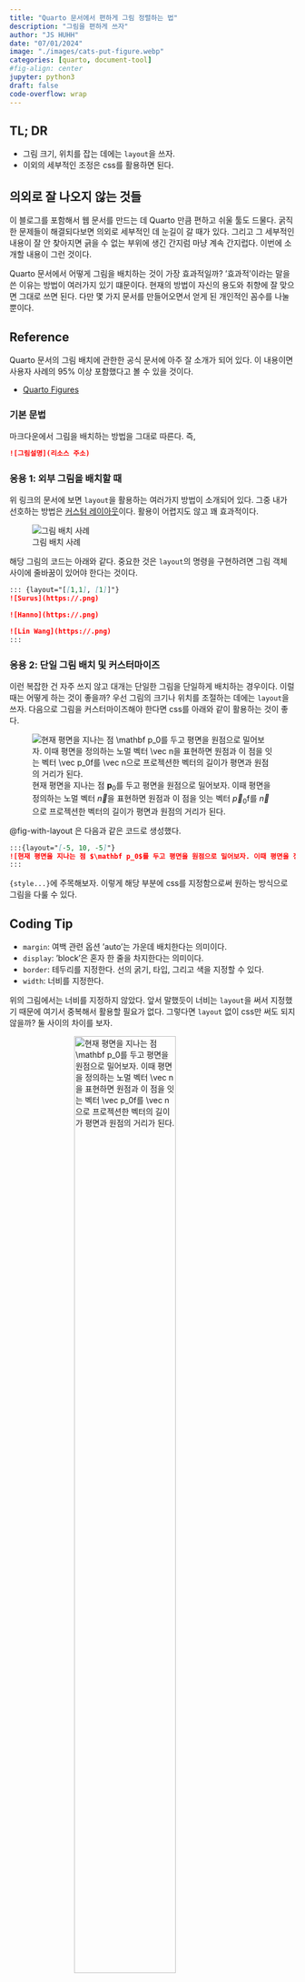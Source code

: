 ```yaml
---
title: "Quarto 문서에서 편하게 그림 정렬하는 법" 
description: "그림을 편하게 쓰자"   
author: "JS HUHH"
date: "07/01/2024"
image: "./images/cats-put-figure.webp"
categories: [quarto, document-tool]
#fig-align: center
jupyter: python3
draft: false
code-overflow: wrap
---
```



## TL; DR

- 그림 크기, 위치를 잡는 데에는 `layout`을 쓰자. 
- 이외의 세부적인 조정은 css를 활용하면 된다. 

## 의외로 잘 나오지 않는 것들 

이 블로그를 포함해서 웹 문서를 만드는 데 Quarto 만큼 편하고 쉬울 툴도 드물다. 굵직한 문제들이 해결되다보면 의외로 세부적인 데 눈길이 갈 때가 있다. 그리고 그 세부적인 내용이 잘 안 찾아지면 긁을 수 없는 부위에 생긴 간지럼 마냥 계속 간지럽다. 이번에 소개할 내용이 그런 것이다. 

Quarto 문서에서 어떻게 그림을 배치하는 것이 가장 효과적일까? '효과적'이라는 말을 쓴 이유는 방법이 여러가지 있기 떄문이다. 현재의 방법이 자신의 용도와 취향에 잘 맞으면 그대로 쓰면 된다. 다만 몇 가지 문서를 만들어오면서 얻게 된 개인적인 꼼수를 나눌 뿐이다. 

## Reference 

Quarto 문서의 그림 배치에 관한한 공식 문서에 아주 잘 소개가 되어 있다. 이 내용이면 사용자 사례의 95% 이상 포함했다고 볼 수 있을 것이다. 

- [Quarto Figures](https://quarto.org/docs/authoring/figures.html)

### 기본 문법 

마크다운에서 그림을 배치하는 방법을 그대로 따른다. 즉, 

```md
![그림설명](리소스 주소)
```

### 응용 1: 외부 그림을 배치할 때 

위 링크의 문서에 보면 `layout`을 활용하는 여러가지 방법이 소개되어 있다. 그중 내가 선호하는 방법은 [커스텀 레이아웃](https://quarto.org/docs/authoring/figures.html)이다. 활용이 어렵지도 않고 꽤 효과적이다. 

::: {layout="[-3, 10, -3]"}
![그림 배치 사례](https://quarto.org/docs/authoring/images/layout-attrib.png)
:::

해당 그림의 코드는 아래와 같다. 중요한 것은 `layout`의 명령을 구현하려면 그림 객체 사이에 줄바꿈이 있어야 한다는 것이다. 

```md
::: {layout="[[1,1], [1]]"}
![Surus](https://.png)

![Hanno](https://.png)

![Lin Wang](https://.png)
:::
```

### 응용 2: 단일 그림 배치 및 커스터마이즈 

이런 복잡한 건 자주 쓰지 않고 대개는 단일한 그림을 단일하게 배치하는 경우이다. 이럴 때는 어떻게 하는 것이 좋을까? 우선 그림의 크기나 위치를 조절하는 데에는 `layout`을 쓰자. 다음으로 그림을 커스터마이즈해야 한다면 css를 아래와 같이 활용하는 것이 좋다. 

:::{layout="[-5, 10, -5]"}
![현재 평면을 지나는 점 $\mathbf p_0$를 두고 평면을 원점으로 밀어보자. 이때 평면을 정의하는 노멀 벡터 $\vec n$을 표현하면 원점과 이 점을 잇는 벡터 $\vec p_0$f를 $\vec n$으로 프로젝션한 벡터의 길이가 평면과 원점의 거리가 된다.](https://github.com/anarinsk/lostineconomics-v2-1/blob/master/images/projection/plane.png?raw=true){ #fig-with-layout style="margin: auto; display: block; border:0px solid #2d2d2d;" }
:::

@fig-with-layout 은 다음과 같은 코드로 생성했다. 

```md {.code-overflow-wrap}
:::{layout="[-5, 10, -5]"}
![현재 평면을 지나는 점 $\mathbf p_0$를 두고 평면을 원점으로 밀어보자. 이때 평면을 정의하는 노멀 벡터 $\vec n$을 표현하면 원점과 이 점을 잇는 벡터 $\vec p_0$f를 $\vec n$으로 프로젝션한 벡터의 길이가 평면과 원점의 거리가 된다.](https://github.com/anarinsk/lostineconomics-v2-1/blob/master/images/projection/plane.png?raw=true){ #fig-with-layout style="margin: auto; display: block; border:0px solid #2d2d2d;" }
:::
```

`{style...}`에 주목해보자. 이렇게 해당 부분에 css를 지정함으로써 원하는 방식으로 그림을 다룰 수 있다. 

:::{.callout-note}
## Coding Tip

- `margin`: 여백 관련 옵션 'auto'는 가운데 배치한다는 의미이다. 
- `display`: 'block'은 혼자 한 줄을 차지한다는 의미이다. 
- `border`: 테두리를 지정한다. 선의 굵기, 타입, 그리고 색을 지정할 수 있다.
- `width`: 너비를 지정한다. 
:::

위의 그림에서는 너비를 지정하지 않았다. 앞서 말했듯이 너비는 `layout`을 써서 지정했기 때문에 여기서 중복해서 활용할 필요가 없다. 그렇다면 `layout` 없이 css만 써도 되지 않을까? 둘 사이의 차이를 보자. 

![현재 평면을 지나는 점 $\mathbf p_0$를 두고 평면을 원점으로 밀어보자. 이때 평면을 정의하는 노멀 벡터 $\vec n$을 표현하면 원점과 이 점을 잇는 벡터 $\vec p_0$f를 $\vec n$으로 프로젝션한 벡터의 길이가 평면과 원점의 거리가 된다.](https://github.com/anarinsk/lostineconomics-v2-1/blob/master/images/projection/plane.png?raw=true){#fig-without-layout style="margin: auto; display: block; border:0px solid #2d2d2d; width: 65%;" }


@fig-without-layout\a 는 @fig-with-layout\a 와 동일하다. 

## 응용3: 코드 생성 그림 

우선 코드에서 생성된 그림을 먼저 보자. 

```python
#| label: fig-polar
#| fig-cap: "A line plot on a polar axis"

import numpy as np
import matplotlib.pyplot as plt

r = np.arange(0, 2, 0.01)
theta = 2 * np.pi * r
fig, ax = plt.subplots(
  subplot_kw = {'projection': 'polar'} 
)
ax.plot(theta, r)
ax.set_rticks([0.5, 1, 1.5, 2])
ax.grid(True)
plt.show()
```

반면 아래의 코드를 보자. 아래 코드는 위의 코드를 다음 코드로 감싼 형태이다. 그림의 크기는 `fig.set_size_inches(3, 3)`로 지정했다.

```python 
:::{layout="[-5, 10, -5]"}
CODE 
:::
```

:::{layout="[-5, 10, -5]"}
```python
#| echo: false
#| label: fig-polar-2
#| fig-cap: "A line plot on a polar axis"

import numpy as np
import matplotlib.pyplot as plt

r = np.arange(0, 2, 0.01)
theta = 2 * np.pi * r
#plt.figure(figsize=(3,3))
fig, ax = plt.subplots(
  subplot_kw = {'projection': 'polar'} 
)
ax.plot(theta, r)
ax.set_rticks([0.5, 1, 1.5, 2])
ax.grid(True)
fig.set_size_inches(3, 3)

plt.show()
```
:::